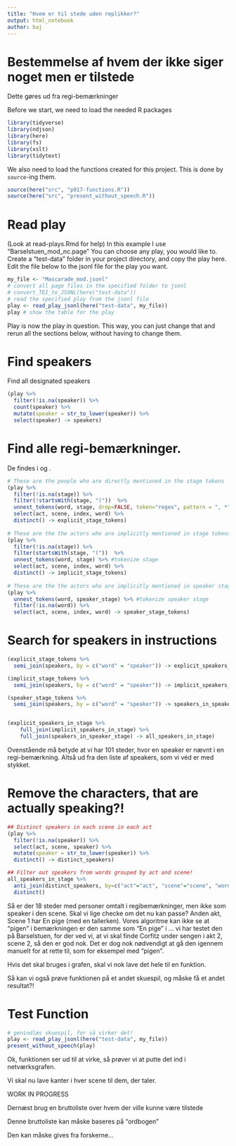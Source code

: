 ```yaml
---
title: "Hvem er til stede uden replikker?"
output: html_notebook
author: baj
---
```


# Bestemmelse af hvem der ikke siger noget men er tilstede 

Dette gøres ud fra regi-bemærkninger 


Before we start, we need to load the needed R packages

```r
library(tidyverse)
library(ndjson)
library(here)
library(fs)
library(xslt)
library(tidytext)
```

We also need to load the functions created for this project. This is done by `source`-ing them.

```r
source(here("src", "p017-functions.R"))
source(here("src", "present_without_speech.R"))
```

# Read play

(Look at read-plays.Rmd for help)
In this example I use "Barselstuen_mod_nc.page"
You can choose any play, you would like to.
Create a "test-data" folder in your project directory, and copy the play here.
Edit the file below to the jsonl file for the play you want.

```r
my_file <- "Mascarade_mod.jsonl"
# convert all page files in the specified folder to jsonl
# convert_TEI_to_JSONL(here("test-data")) 
# read the specified play from the jsonl file
play <- read_play_jsonl(here("test-data", my_file))
play # show the table for the play
```
Play is now the play in question. This way, you can just change that and rerun all the sections below, without having to change them.

# Find speakers

Find all designated speakers
```r
(play %>%
  filter(!is.na(speaker)) %>% 
  count(speaker) %>%
  mutate(speaker = str_to_lower(speaker)) %>%
  select(speaker) -> speakers)
```

# Find alle regi-bemærkninger. 
De findes i <stage> og <speaker_stage>.

```r

# These are the people who are directly mentioned in the stage tokens
(play %>% 
  filter(!is.na(stage)) %>%
  filter(!startsWith(stage, "("))  %>% 
  unnest_tokens(word, stage, drop=FALSE, token="regex", pattern = ", *") %>% #tokenize stage
  select(act, scene, index, word) %>% 
  distinct() -> explicit_stage_tokens)
  
# These are the the actors who are implicitly mentioned in stage tokens
(play %>% 
  filter(!is.na(stage)) %>%
  filter(startsWith(stage, "("))  %>% 
  unnest_tokens(word, stage) %>% #tokenize stage
  select(act, scene, index, word) %>% 
  distinct() -> implicit_stage_tokens)
  
# These are the the actors who are implicitly mentioned in speaker stage tokens
(play %>% 
  unnest_tokens(word, speaker_stage) %>% #tokenize speaker stage
  filter(!is.na(word)) %>%
  select(act, scene, index, word) -> speaker_stage_tokens)
```

# Search for speakers in instructions
```r
(explicit_stage_tokens %>%
  semi_join(speakers, by = c("word" = "speaker")) -> explicit_speakers_in_stage)

(implicit_stage_tokens %>%
  semi_join(speakers, by = c("word" = "speaker")) -> implicit_speakers_in_stage)

(speaker_stage_tokens %>%
  semi_join(speakers, by = c("word" = "speaker")) -> speakers_in_speaker_stage)


(explicit_speakers_in_stage %>%
    full_join(implicit_speakers_in_stage) %>% 
    full_join(speakers_in_speaker_stage) -> all_speakers_in_stage)

```
Ovenstående må betyde at vi har 101 steder, hvor en speaker er nævnt i en regi-bemærkning.
Altså ud fra den liste af speakers, som vi véd er med stykket. 

# Remove the characters, that are actually speaking?!
```r
         
## Distinct speakers in each scene in each act   
(play %>% 
  filter(!is.na(speaker)) %>%
  select(act, scene, speaker) %>%
  mutate(speaker = str_to_lower(speaker)) %>%
  distinct() -> distinct_speakers)

## Filter out speakers from words grouped by act and scene!
all_speakers_in_stage %>%
  anti_join(distinct_speakers, by=c("act"="act", "scene"="scene", "word"="speaker")) %>% 
  distinct()

```
Så er der 18 steder med personer omtalt i regibemærkninger, men ikke som speaker i den scene.
Skal vi lige checke om det nu kan passe?
Anden akt, Scene 1 har <speaker>En pige <stage>(med en tallerken)</stage></speaker>.
Vores algoritme kan ikke se at "pigen" i <stage> bemærkningen er den samme som "En pige" i <speaker>...
vi har testet den på Barselstuen, for der ved vi, at vi skal finde Corfitz under sengen i akt 2, scene 2, så den er god nok. Det er dog nok nødvendigt at gå den igennem manuelt for at rette til, som for eksempel med "pigen".

Hvis det skal bruges i grafen, skal vi nok lave det hele til en funktion.

Så kan vi også prøve funktionen på et andet skuespil, og måske få et andet resultat?!

# Test Function
```r
# genindlæs skuespil, for så virker det!
play <- read_play_jsonl(here("test-data", my_file))
present_without_speech(play)
```

Ok, funktionen ser ud til at virke, så prøver vi at putte det ind i netværksgrafen.

Vi skal nu lave kanter i hver scene til dem, der taler.



WORK IN PROGRESS

Dernæst brug en bruttoliste over hvem der ville kunne være tilstede 

Denne bruttoliste kan måske baseres på "ordbogen"

Den kan måske gives fra forskerne...
